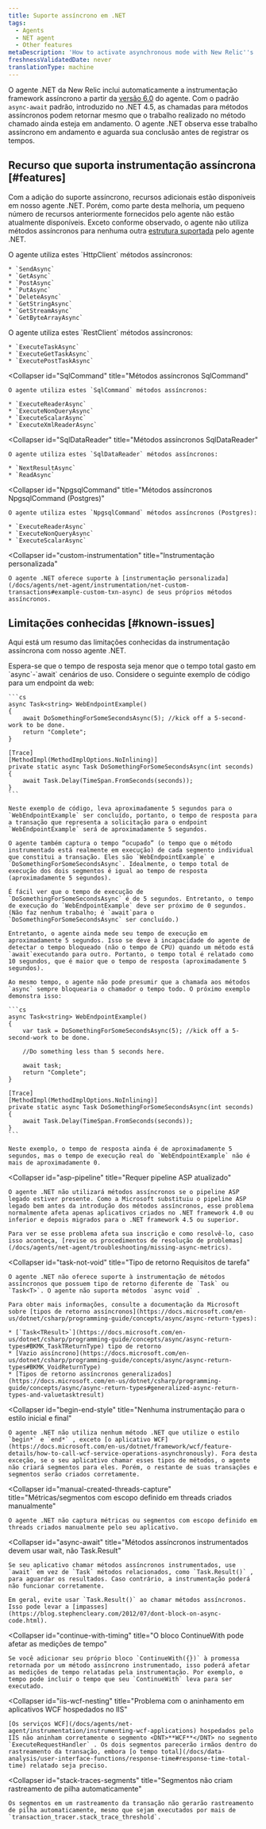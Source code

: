 ```yaml
---
title: Suporte assíncrono em .NET
tags:
  - Agents
  - NET agent
  - Other features
metaDescription: 'How to activate asynchronous mode with New Relic''s .NET agent, plus a summary of new, disabled, or unavailable features when async mode is active.'
freshnessValidatedDate: never
translationType: machine
---
```


O agente .NET da New Relic inclui automaticamente a instrumentação framework assíncrono a partir da [versão 6.0](/docs/release-notes/agent-release-notes/net-release-notes) do agente. Com o padrão `async-await` padrão, introduzido no .NET 4.5, as chamadas para métodos assíncronos podem retornar mesmo que o trabalho realizado no método chamado ainda esteja em andamento. O agente .NET observa esse trabalho assíncrono em andamento e aguarda sua conclusão antes de registrar os tempos.

## Recurso que suporta instrumentação assíncrona [#features]

Com a adição do suporte assíncrono, recursos adicionais estão disponíveis em nosso agente .NET. Porém, como parte desta melhoria, um pequeno número de recursos anteriormente fornecidos pelo agente não estão atualmente disponíveis. Exceto conforme observado, o agente não utiliza métodos assíncronos para nenhuma outra [estrutura suportada](/docs/agents/net-agent/getting-started/compatibility-requirements-net-agent) pelo agente .NET.

<CollapserGroup>
  <Collapser
    id="HttpClient"
    title="Métodos assíncronos HttpClient"
  >
    O agente utiliza estes `HttpClient` métodos assíncronos:

    * `SendAsync`
    * `GetAsync`
    * `PostAsync`
    * `PutAsync`
    * `DeleteAsync`
    * `GetStringAsync`
    * `GetStreamAsync`
    * `GetByteArrayAsync`
  </Collapser>

  <Collapser title="Métodos assíncronos RestClient">
    O agente utiliza estes `RestClient` métodos assíncronos:

    * `ExecuteTaskAsync`
    * `ExecuteGetTaskAsync`
    * `ExecutePostTaskAsync`
  </Collapser>

  <Collapser
    id="SqlCommand"
    title="Métodos assíncronos SqlCommand"
  >
    O agente utiliza estes `SqlCommand` métodos assíncronos:

    * `ExecuteReaderAsync`
    * `ExecuteNonQueryAsync`
    * `ExecuteScalarAsync`
    * `ExecuteXmlReaderAsync`
  </Collapser>

  <Collapser
    id="SqlDataReader"
    title="Métodos assíncronos SqlDataReader"
  >
    O agente utiliza estes `SqlDataReader` métodos assíncronos:

    * `NextResultAsync`
    * `ReadAsync`
  </Collapser>

  <Collapser
    id="NpgsqlCommand"
    title="Métodos assíncronos NpgsqlCommand (Postgres)"
  >
    O agente utiliza estes `NpgsqlCommand` métodos assíncronos (Postgres):

    * `ExecuteReaderAsync`
    * `ExecuteNonQueryAsync`
    * `ExecuteScalarAsync`
  </Collapser>

  <Collapser
    id="custom-instrumentation"
    title="Instrumentação personalizada"
  >
    O agente .NET oferece suporte à [instrumentação personalizada](/docs/agents/net-agent/instrumentation/net-custom-transactions#example-custom-txn-async) de seus próprios métodos assíncronos.
  </Collapser>
</CollapserGroup>

## Limitações conhecidas [#known-issues]

Aqui está um resumo das limitações conhecidas da instrumentação assíncrona com nosso agente .NET.

<CollapserGroup>
  <Collapser
    id="response-time1"
    title="O tempo de resposta é menor que o tempo total"
  >
    Espera-se que o tempo de resposta seja menor que o tempo total gasto em `async`-`await` cenários de uso. Considere o seguinte exemplo de código para um endpoint da web:

    ```cs
    async Task<string> WebEndpointExample() 
    {
        await DoSomethingForSomeSecondsAsync(5); //kick off a 5-second-work to be done.
        return "Complete";
    }

    [Trace]
    [MethodImpl(MethodImplOptions.NoInlining)]
    private static async Task DoSomethingForSomeSecondsAsync(int seconds)
    {
        await Task.Delay(TimeSpan.FromSeconds(seconds));
    }
    ```

    Neste exemplo de código, leva aproximadamente 5 segundos para o `WebEndpointExample` ser concluído, portanto, o tempo de resposta para a transação que representa a solicitação para o endpoint `WebEndpointExample` será de aproximadamente 5 segundos.

    O agente também captura o tempo “ocupado” (o tempo que o método instrumentado está realmente em execução) de cada segmento individual que constitui a transação. Eles são `WebEndpointExample` e `DoSomethingForSomeSecondsAsync`. Idealmente, o tempo total de execução dos dois segmentos é igual ao tempo de resposta (aproximadamente 5 segundos).

    É fácil ver que o tempo de execução de `DoSomethingForSomeSecondsAsync` é de 5 segundos. Entretanto, o tempo de execução do `WebEndpointExample` deve ser próximo de 0 segundos. (Não faz nenhum trabalho; é `await`para o `DoSomethingForSomeSecondsAsync` ser concluído.)

    Entretanto, o agente ainda mede seu tempo de execução em aproximadamente 5 segundos. Isso se deve à incapacidade do agente de detectar o tempo bloqueado (não o tempo de CPU) quando um método está `await`executando para outro. Portanto, o tempo total é relatado como 10 segundos, que é maior que o tempo de resposta (aproximadamente 5 segundos).

    Ao mesmo tempo, o agente não pode presumir que a chamada aos métodos `async` sempre bloquearia o chamador o tempo todo. O próximo exemplo demonstra isso:

    ```cs
    async Task<string> WebEndpointExample()
    {
        var task = DoSomethingForSomeSecondsAsync(5); //kick off a 5-second-work to be done.

        //Do something less than 5 seconds here.

        await task;
        return "Complete";
    }

    [Trace]
    [MethodImpl(MethodImplOptions.NoInlining)]
    private static async Task DoSomethingForSomeSecondsAsync(int seconds)
    {
        await Task.Delay(TimeSpan.FromSeconds(seconds));
    }
    ```

    Neste exemplo, o tempo de resposta ainda é de aproximadamente 5 segundos, mas o tempo de execução real do `WebEndpointExample` não é mais de aproximadamente 0.
  </Collapser>

  <Collapser
    id="asp-pipeline"
    title="Requer pipeline ASP atualizado"
  >
    O agente .NET não utilizará métodos assíncronos se o pipeline ASP legado estiver presente. Como a Microsoft substituiu o pipeline ASP legado bem antes da introdução dos métodos assíncronos, esse problema normalmente afeta apenas aplicativos criados no .NET framework 4.0 ou inferior e depois migrados para o .NET framework 4.5 ou superior.

    Para ver se esse problema afeta sua inscrição e como resolvê-lo, caso isso aconteça, [revise os procedimentos de resolução de problemas](/docs/agents/net-agent/troubleshooting/missing-async-metrics).
  </Collapser>

  <Collapser
    id="task-not-void"
    title="Tipo de retorno Requisitos de tarefa"
  >
    O agente .NET não oferece suporte à instrumentação de métodos assíncronos que possuem tipo de retorno diferente de `Task` ou `Task<T>`. O agente não suporta métodos `async void` .

    Para obter mais informações, consulte a documentação da Microsoft sobre [tipos de retorno assíncronos](https://docs.microsoft.com/en-us/dotnet/csharp/programming-guide/concepts/async/async-return-types):

    * [`Task<TResult>`](https://docs.microsoft.com/en-us/dotnet/csharp/programming-guide/concepts/async/async-return-types#BKMK_TaskTReturnType) tipo de retorno
    * [Vazio assíncrono](https://docs.microsoft.com/en-us/dotnet/csharp/programming-guide/concepts/async/async-return-types#BKMK_VoidReturnType)
    * [Tipos de retorno assíncronos generalizados](https://docs.microsoft.com/en-us/dotnet/csharp/programming-guide/concepts/async/async-return-types#generalized-async-return-types-and-valuetasktresult)
  </Collapser>

  <Collapser
    id="begin-end-style"
    title="Nenhuma instrumentação para o estilo inicial e final"
  >
    O agente .NET não utiliza nenhum método .NET que utilize o estilo `begin*` e `end*` , exceto [o aplicativo WCF](https://docs.microsoft.com/en-us/dotnet/framework/wcf/feature-details/how-to-call-wcf-service-operations-asynchronously). Fora desta exceção, se o seu aplicativo chamar esses tipos de métodos, o agente não criará segmentos para eles. Porém, o restante de suas transações e segmentos serão criados corretamente.
  </Collapser>

  <Collapser
    id="manual-created-threads-capture"
    title="Métricas/segmentos com escopo definido em threads criados manualmente"
  >
    O agente .NET não captura métricas ou segmentos com escopo definido em threads criados manualmente pelo seu aplicativo.
  </Collapser>

  <Collapser
    id="async-await"
    title="Métodos assíncronos instrumentados devem usar wait, não Task.Result"
  >
    Se seu aplicativo chamar métodos assíncronos instrumentados, use `await` em vez de `Task` métodos relacionados, como `Task.Result()` , para aguardar os resultados. Caso contrário, a instrumentação poderá não funcionar corretamente.

    Em geral, evite usar `Task.Result()` ao chamar métodos assíncronos. Isso pode levar a [impasses](https://blog.stephencleary.com/2012/07/dont-block-on-async-code.html).
  </Collapser>

  <Collapser
    id="continue-with-timing"
    title="O bloco ContinueWith pode afetar as medições de tempo"
  >
    Se você adicionar seu próprio bloco `ContinueWith({})` à promessa retornada por um método assíncrono instrumentado, isso poderá afetar as medições de tempo relatadas pela instrumentação. Por exemplo, o tempo pode incluir o tempo que seu `ContinueWith` leva para ser executado.
  </Collapser>

  <Collapser
    id="iis-wcf-nesting"
    title="Problema com o aninhamento em aplicativos WCF hospedados no IIS"
  >
    [Os serviços WCF](/docs/agents/net-agent/instrumentation/instrumenting-wcf-applications) hospedados pelo IIS não aninham corretamente o segmento <DNT>**WCF**</DNT> no segmento `ExecuteRequestHandler` . Os dois segmentos parecerão irmãos dentro do rastreamento da transação, embora [o tempo total](/docs/data-analysis/user-interface-functions/response-time#response-time-total-time) relatado seja preciso.
  </Collapser>

  <Collapser
    id="stack-traces-segments"
    title="Segmentos não criam rastreamento de pilha automaticamente"
  >
    Os segmentos em um rastreamento da transação não gerarão rastreamento de pilha automaticamente, mesmo que sejam executados por mais de `transaction_tracer.stack_trace_threshold`.
  </Collapser>
</CollapserGroup>